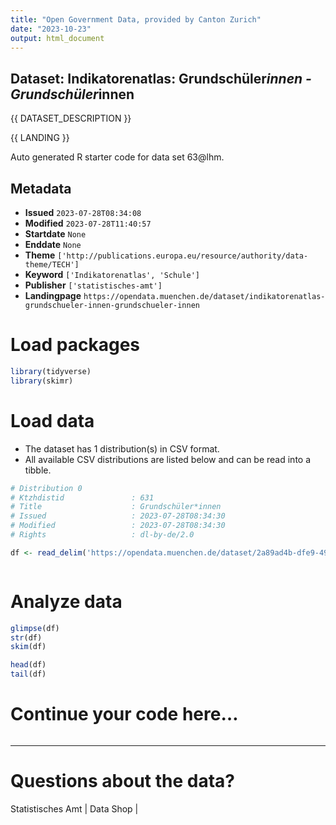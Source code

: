 ```yaml
---
title: "Open Government Data, provided by Canton Zurich"
date: "2023-10-23"
output: html_document
---
```


## Dataset: Indikatorenatlas: Grundschüler*innen - Grundschüler*innen

{{ DATASET_DESCRIPTION }}

{{ LANDING }}

Auto generated R starter code for data set 63@lhm.

## Metadata

- **Issued** `2023-07-28T08:34:08`
- **Modified** `2023-07-28T11:40:57`
- **Startdate** `None`
- **Enddate** `None`
- **Theme** `['http://publications.europa.eu/resource/authority/data-theme/TECH']`
- **Keyword** `['Indikatorenatlas', 'Schule']`
- **Publisher** `['statistisches-amt']`
- **Landingpage** `https://opendata.muenchen.de/dataset/indikatorenatlas-grundschueler-innen-grundschueler-innen`


# Load packages

```r

library(tidyverse)
library(skimr)

```

# Load data

-   The dataset has 1 distribution(s) in CSV format.
-   All available CSV distributions are listed below and can be read into a tibble.

```r

# Distribution 0
# Ktzhdistid               : 631
# Title                    : Grundschüler*innen
# Issued                   : 2023-07-28T08:34:30
# Modified                 : 2023-07-28T08:34:30
# Rights                   : dl-by-de/2.0

df <- read_delim('https://opendata.muenchen.de/dataset/2a89ad4b-dfe9-499e-b106-29bc5ac0cad9/resource/ca81526f-c7f5-493c-8f72-65dd422d84bf/download/indikat_grundschueler_innen_grundschueler_innen_240723.csv')



```

# Analyze data

```r

glimpse(df)
str(df)
skim(df)

head(df)
tail(df)

```

# Continue your code here...

```r

```

------------------------------------------------------------------------

# Questions about the data?

Statistisches Amt | Data Shop | 
